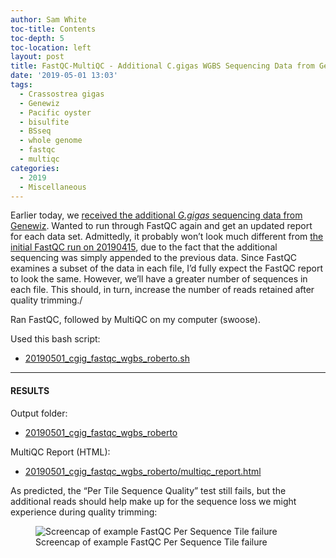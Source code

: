 ```yaml
---
author: Sam White
toc-title: Contents
toc-depth: 5
toc-location: left
layout: post
title: FastQC-MultiQC - Additional C.gigas WGBS Sequencing Data from Genewiz Received 20190501
date: '2019-05-01 13:03'
tags:
  - Crassostrea gigas
  - Genewiz
  - Pacific oyster
  - bisulfite
  - BSseq
  - whole genome
  - fastqc
  - multiqc
categories:
  - 2019
  - Miscellaneous
---
```

Earlier today, we [received the additional _G.gigas_ sequencing data from Genewiz](https://robertslab.github.io/sams-notebook/posts/2019/2019-05-01-Data-Received-Additional-C.gigas-Whole-Genome-Bisulfite-Sequencing-Data-from-Genewiz/). Wanted to run through FastQC again and get an updated report for each data set. Admittedly, it probably won't look much different from [the initial FastQC run on 20190415](https://robertslab.github.io/sams-notebook/2019/04/15/FastQC-WGBS-Sequencing-Data-from-Genewiz-Received-20190408/), due to the fact that the additional sequencing was simply appended to the previous data. Since FastQC examines a subset of the data in each file, I'd fully expect the FastQC report to look the same. However, we'll have a greater number of sequences in each file. This should, in turn, increase the number of reads retained after quality trimming./

Ran FastQC, followed by MultiQC on my computer (swoose).

Used this bash script:

- [20190501_cgig_fastqc_wgbs_roberto.sh](http://gannet.fish.washington.edu/Atumefaciens/20190501_cgig_fastqc_wgbs_roberto/20190501_cgig_fastqc_wgbs_roberto.sh)

---

#### RESULTS

Output folder:

- [20190501_cgig_fastqc_wgbs_roberto](http://gannet.fish.washington.edu/Atumefaciens/20190501_cgig_fastqc_wgbs_roberto/)

MultiQC Report (HTML):

- [20190501_cgig_fastqc_wgbs_roberto/multiqc_report.html](http://gannet.fish.washington.edu/Atumefaciens/20190501_cgig_fastqc_wgbs_roberto/multiqc_report.html)


As predicted, the "Per Tile Sequence Quality" test still fails, but the additional reads should help make up for the sequence loss we might experience during quality trimming:

![Screencap of example FastQC Per Sequence Tile failure](https://github.com/RobertsLab/sams-notebook/raw/master/images/screencaps/20190501_fastqc_tile_fail.png)
